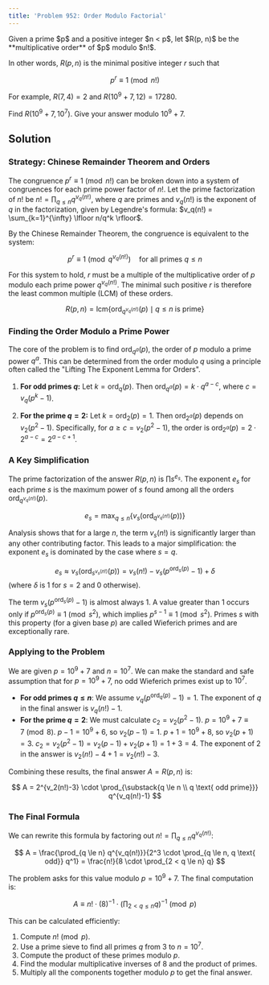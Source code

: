 ```yaml
---
title: 'Problem 952: Order Modulo Factorial'
---
```



<Card icon="pencil" title="Problem 952: Order Modulo Factorial">
Given a prime $p$ and a positive integer $n < p$, let $R(p, n)$ be the **multiplicative order** of $p$ modulo $n!$.

In other words, $R(p, n)$ is the minimal positive integer $r$ such that

$$
p^r \equiv 1 \pmod{n!}
$$

For example, $R(7, 4) = 2$ and $R(10^9 + 7, 12) = 17280$.

Find $R(10^9 + 7, 10^7)$. Give your answer modulo $10^9 + 7$.
</Card>

## Solution

### Strategy: Chinese Remainder Theorem and Orders

The congruence $p^r \equiv 1 \pmod{n!}$ can be broken down into a system of congruences for each prime power factor of $n!$. Let the prime factorization of $n!$ be $n! = \prod_{q \le n} q^{v_q(n!)}$, where $q$ are primes and $v_q(n!)$ is the exponent of $q$ in the factorization, given by Legendre's formula: $v_q(n!) = \sum_{k=1}^{\infty} \lfloor n/q^k \rfloor$.

By the Chinese Remainder Theorem, the congruence is equivalent to the system:

$$
p^r \equiv 1 \pmod{q^{v_q(n!)}} \quad \text{for all primes } q \le n
$$

For this system to hold, $r$ must be a multiple of the multiplicative order of $p$ modulo each prime power $q^{v_q(n!)}$. The minimal such positive $r$ is therefore the least common multiple (LCM) of these orders.

$$
R(p, n) = \text{lcm} \{ \text{ord}_{q^{v_q(n!)}}(p) \mid q \le n \text{ is prime} \}
$$

### Finding the Order Modulo a Prime Power

The core of the problem is to find $\text{ord}_{q^a}(p)$, the order of $p$ modulo a prime power $q^a$. This can be determined from the order modulo $q$ using a principle often called the "Lifting The Exponent Lemma for Orders".

1.  **For odd primes $q$:**
    Let $k = \text{ord}_q(p)$. Then $\text{ord}_{q^a}(p) = k \cdot q^{a-c}$, where $c = v_q(p^k - 1)$.

2.  **For the prime $q=2$:**
    Let $k = \text{ord}_2(p) = 1$. Then $\text{ord}_{2^a}(p)$ depends on $v_2(p^2-1)$. Specifically, for $a \ge c = v_2(p^2-1)$, the order is $\text{ord}_{2^a}(p) = 2 \cdot 2^{a-c} = 2^{a-c+1}$.

### A Key Simplification

The prime factorization of the answer $R(p, n)$ is $\prod s^{e_s}$. The exponent $e_s$ for each prime $s$ is the maximum power of $s$ found among all the orders $\text{ord}_{q^{v_q(n!)}}(p)$.

$$
e_s = \max_{q \le n} \{ v_s(\text{ord}_{q^{v_q(n!)}}(p)) \}
$$

Analysis shows that for a large $n$, the term $v_s(n!)$ is significantly larger than any other contributing factor. This leads to a major simplification: the exponent $e_s$ is dominated by the case where $s=q$.

$$
e_s \approx v_s(\text{ord}_{s^{v_s(n!)}}(p)) = v_s(n!) - v_s(p^{\text{ord}_s(p)}-1) + \delta
$$
(where $\delta$ is 1 for $s=2$ and 0 otherwise).

The term $v_s(p^{\text{ord}_s(p)}-1)$ is almost always 1. A value greater than 1 occurs only if $p^{\text{ord}_s(p)} \equiv 1 \pmod{s^2}$, which implies $p^{s-1} \equiv 1 \pmod{s^2}$. Primes $s$ with this property (for a given base $p$) are called Wieferich primes and are exceptionally rare.

### Applying to the Problem

We are given $p = 10^9 + 7$ and $n = 10^7$. We can make the standard and safe assumption that for $p=10^9+7$, no odd Wieferich primes exist up to $10^7$.

-   **For odd primes $q \le n$**: We assume $v_q(p^{\text{ord}_q(p)}-1) = 1$. The exponent of $q$ in the final answer is $v_q(n!) - 1$.
-   **For the prime $q=2$**: We must calculate $c_2 = v_2(p^2-1)$.
    $p = 10^9+7 \equiv 7 \pmod 8$.
    $p-1 = 10^9+6$, so $v_2(p-1)=1$.
    $p+1 = 10^9+8$, so $v_2(p+1)=3$.
    $c_2 = v_2(p^2-1) = v_2(p-1) + v_2(p+1) = 1+3=4$.
    The exponent of 2 in the answer is $v_2(n!) - 4 + 1 = v_2(n!) - 3$.

Combining these results, the final answer $A = R(p, n)$ is:

$$
A = 2^{v_2(n!)-3} \cdot \prod_{\substack{q \le n \\ q \text{ odd prime}}} q^{v_q(n!)-1}
$$

### The Final Formula

We can rewrite this formula by factoring out $n! = \prod_{q \le n} q^{v_q(n!)}$:

$$
A = \frac{\prod_{q \le n} q^{v_q(n!)}}{2^3 \cdot \prod_{q \le n, q \text{ odd}} q^1} = \frac{n!}{8 \cdot \prod_{2 < q \le n} q}
$$

The problem asks for this value modulo $p = 10^9+7$. The final computation is:

$$
A \equiv n! \cdot (8)^{-1} \cdot \left(\prod_{2 < q \le n} q\right)^{-1} \pmod{p}
$$

This can be calculated efficiently:
1.  Compute $n! \pmod{p}$.
2.  Use a prime sieve to find all primes $q$ from $3$ to $n=10^7$.
3.  Compute the product of these primes modulo $p$.
4.  Find the modular multiplicative inverses of 8 and the product of primes.
5.  Multiply all the components together modulo $p$ to get the final answer.

